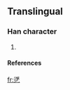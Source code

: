 ==Translingual==

===Han character===
{{Han char|rn=|rad=乙|as=10|sn=11|four=|canj=水木弓 (EDN)}}

# {{defn|Han}}

====References====
{{Han ref|kx=0084.321|dkj=|dj=|hdz=|uh=3422|ud=13346|bh=|bd=}}



[[fr:㐢]]